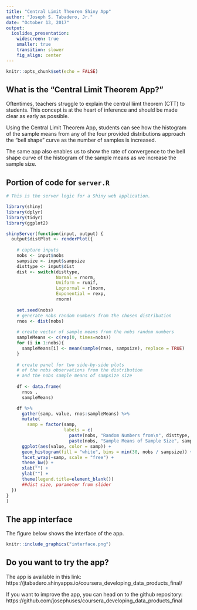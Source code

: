 ```yaml
---
title: "Central Limit Theorem Shiny App"
author: "Joseph S. Tabadero, Jr."
date: "October 13, 2017"
output: 
  ioslides_presentation:
    widescreen: true
    smaller: true
    transition: slower
    fig_align: center
---
```


```r
knitr::opts_chunk$set(echo = FALSE)
```

## What is the "Central Limit Theorem App?"

Oftentimes, teachers struggle to explain the central liimt theorem (CTT) to students. This concept is at the heart of inference and should be made clear as early as possible. 

Using the Central Limit Theorem App, students can see how the histogram of the sample means from any of the four provided distributions approach the "bell shape" curve as the number of samples is increased. 

The same app also enables us to show the rate of convergence to the bell shape curve of the histogram of the sample means as we increase the sample size.

## Portion of code for `server.R`

```r
# This is the server logic for a Shiny web application.

library(shiny)
library(dplyr)
library(tidyr)
library(ggplot2)

shinyServer(function(input, output) {
  output$distPlot <- renderPlot({
    
    # capture inputs
    nobs <- input$nobs
    sampsize <- input$sampsize
    disttype <- input$dist
    dist <- switch(disttype,
                   Normal = rnorm,
                   Uniform = runif,
                   Lognormal = rlnorm,
                   Exponential = rexp,
                   rnorm)
    
    set.seed(nobs)
    # generate nobs random numbers from the chosen distribution
    rnos <- dist(nobs)
    
    # create vector of sample means from the nobs random numbers
    sampleMeans <- c(rep(0, times=nobs))
    for (i in 1:nobs){
      sampleMeans[i] <- mean(sample(rnos, sampsize), replace = TRUE)
    }
    
    # create panel for two side-by-side plots
    # of the nobs observations from the distribution
    # and the nobs sample means of sampsize size
    
    df <- data.frame(
      rnos ,
      sampleMeans) 

    df %>%
      gather(samp, value, rnos:sampleMeans) %>%
      mutate(
        samp = factor(samp, 
                      labels = c(
                        paste(nobs, "Random Numbers from\n", disttype, "Distribution"), 
                        paste(nobs, "Sample Means of Sample Size", sampsize, "\nfrom", disttype, "Distribution")))) %>%
      ggplot(aes(value, color = samp)) + 
      geom_histogram(fill = "white", bins = min(30, nobs / sampsize)) + 
      facet_wrap(~samp, scale = "free") +
      theme_bw() + 
      xlab("") + 
      ylab("") + 
      theme(legend.title=element_blank())
      ##dist size, parameter from slider
  })
}
)

```



## The app interface

The figure below shows the interface of the app.

```r
knitr::include_graphics("interface.png")
```

## Do you want to try the app?

The app is available in this link: https://jtabadero.shinyapps.io/coursera_developing_data_products_final/

If you want to improve the app, you can head on to the github repository: https://github.com/josephuses/coursera_developing_data_products_final


